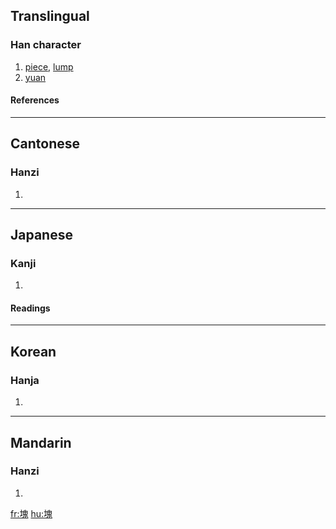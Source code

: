 {{see|凷|块}}

==Translingual==
===Han character===
{{Han char|rn=32|rad=土|as=10|sn=13|four=4611<sub>3</sub>|canj=土竹山戈 (GHUI)}}
# [[piece]], [[lump]]
# [[yuan]]
====References====
{{Han ref|kx=0235.010|dkj=05319|dj=0472.280|hdz=10464.170|uh=584A|ud=22602|bh=B6F4|bd=46836}}
----
==Cantonese==
===Hanzi===
{{yue-hanzi|jyut=|y=faai3}}
# {{defn|Cantonese}}
----
==Japanese==
===Kanji===
{{ja-kanji|grade=c|rs=土10}}
# {{defn|Japanese}} 
====Readings====
{{ja-readings|on=[[かい]] (kai)|kun=[[かたまり]] (katamari), [[つちくれ]] (tsuchikure)}}
----
==Korean==
===Hanja===
{{ko-hanja|hangeul=괴|rv=goe|mr=koe}}
# {{defn|Korean}}
----
==Mandarin==
===Hanzi===
{{cmn-hanzi|sim=块|pin=[[kuài]] (kuai4)|wg=k'uai<sup>4</sup>}}
# {{defn|Mandarin}}

[[fr:塊]]
[[hu:塊]]